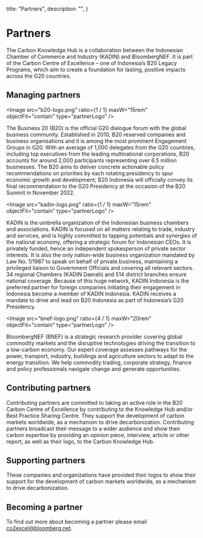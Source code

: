   title: "Partners",
  description: "",
}

# Partners

The Carbon Knowledge Hub is a collaboration between the Indonesian Chamber of Commerce and Industry (KADIN) and BloombergNEF. It is part of the Carbon Centre of Excellence – one of Indonesia’s B20 Legacy Programs, which aim to create a foundation for lasting, positive impacts across the G20 countries.

## Managing partners

<Image
  src="b20-logo.png"
  ratio={1 / 1}
  maxW="15rem"
  objectFit="contain"
  type="partnerLogo"
/>

The Business 20 (B20) is the official G20 dialogue forum with the global business community. Established in 2010, B20 reserved companies and business organisations and it is among the most prominent Engagement Groups in G20. With an average of 1,000 delegates from the G20 countries, including top executives from the leading multinational corporations, B20 accounts for around 2,000 participants representing over 6.5 million businesses. The B20 aims to deliver concrete actionable policy recommendations on priorities by each rotating presidency to spur economic growth and development; B20 Indonesia will officially convey its final recommendation to the G20 Presidency at the occasion of the B20 Summit in November 2022.

<Image
  src="kadin-logo.png"
  ratio={1 / 1}
  maxW="15rem"
  objectFit="contain"
  type="partnerLogo"
/>

KADIN is the umbrella organization of the Indonesian business chambers and associations. KADIN is focused on all matters relating to trade, industry and services, and is highly committed to tapping potentials and synergies of the national economy, offering a strategic forum for Indonesian CEOs. It is privately funded, hence an independent spokesperson of private sector interests. It is also the only nation-wide business organization mandated by Law No. 1/1987 to speak on behalf of private business, maintaining a privileged liaison to Government Officials and covering all relevant sectors. 34 regional Chambers (KADIN Daerah) and 514 district branches ensure national coverage. Because of this huge network, KADIN Indonesia is the preferred partner for foreign companies initiating their engagement in Indonesia become a member of KADIN Indonesia. KADIN receives a mandate to drive and lead on B20 Indonesia as part of Indonesia’s G20 Presidency.

<Image
  src="bnef-logo.png"
  ratio={4 / 1}
  maxW="20rem"
  objectFit="contain"
  type="partnerLogo"
/>

BloombergNEF (BNEF) is a strategic research provider covering global commodity markets and the disruptive technologies driving the transition to a low-carbon economy. Our expert coverage assesses pathways for the power, transport, industry, buildings and agriculture sectors to adapt to the energy transition. We help commodity trading, corporate strategy, finance and policy professionals navigate change and generate opportunities.

## Contributing partners

Contributing partners are committed to taking an active role in the B20 Carbon Centre of Excellence by contributing to the Knowledge Hub and/or Best Practice Sharing Centre. They support the development of carbon markets worldwide, as a mechanism to drive decarbonization. Contributing partners broadcast their message to a wider audience and show their carbon expertise by providing an opinion piece, interview, article or other report, as well as their logo, to the Carbon Knowledge Hub.

<PartnersList type="contributing" />

## Supporting partners

These companies and organizations have provided their logos to show their support for the development of carbon markets worldwide, as a mechanism to drive decarbonization.

<PartnersList type="supporting" />

## Becoming a partner

To find out more about becoming a partner please email [co2excel@bloomberg.net](mailto:co2excel@bloomberg.net).
